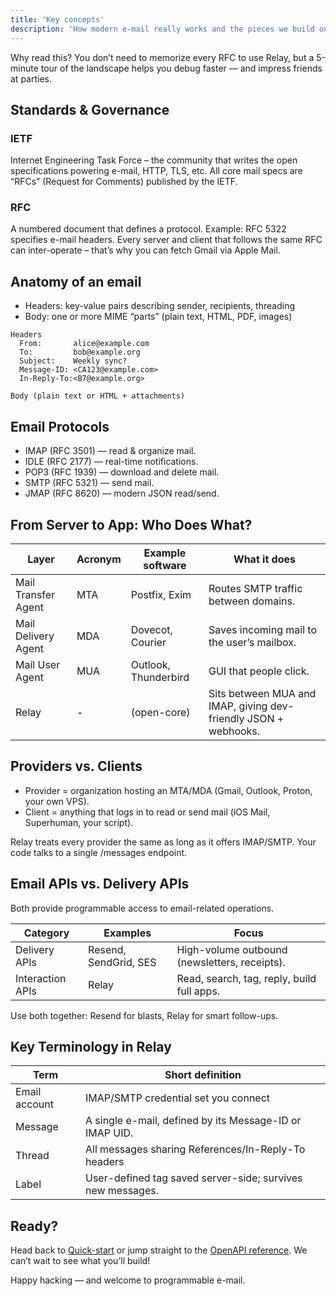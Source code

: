 ```yaml
---
title: 'Key concepts'
description: 'How modern e-mail really works and the pieces we build on'
---
```


<Note>Why read this? You don’t need to memorize every RFC to use Relay, but a 5-minute tour of the landscape helps you debug faster — and impress friends at parties.</Note>

## Standards & Governance

### IETF
Internet Engineering Task Force – the community that writes the open specifications powering e-mail, HTTP, TLS, etc.
All core mail specs are “RFCs” (Request for Comments) published by the IETF.

### RFC
A numbered document that defines a protocol. Example: RFC 5322 specifies e-mail headers.
Every server and client that follows the same RFC can inter-operate – that’s why you can fetch Gmail via Apple Mail.

## Anatomy of an email
* Headers: key-value pairs describing sender, recipients, threading
* Body: one or more <Tooltip tip="Multipurpose Internet Mail Extensions">MIME</Tooltip> “parts” (plain text, HTML, PDF, images)

```shell email example
Headers
  From:       alice@example.com
  To:         bob@example.org
  Subject:    Weekly sync?
  Message-ID: <CA123@example.com>
  In-Reply-To:<B7@example.org>

Body (plain text or HTML + attachments)
```

## Email Protocols
* <Tooltip tip="Internet Messaging Access Protocol">IMAP</Tooltip> (RFC 3501) — read & organize mail.
* IDLE (RFC 2177) — real-time notifications.
* <Tooltip tip="Post Office Protocol">POP3</Tooltip> (RFC 1939) — download and delete mail.
* <Tooltip tip="Simple Mail Transfer Protocol">SMTP</Tooltip> (RFC 5321) — send mail.
* <Tooltip tip="JSON Meta Application Protocol">JMAP</Tooltip> (RFC 8620) — modern JSON read/send.


## From Server to App: Who Does What?

| Layer | Acronym | Example software | What it does |
| ----- | ------- | ---------------- | ------------ |
| Mail Transfer Agent | MTA | Postfix, Exim | Routes SMTP traffic between domains. |
| Mail Delivery Agent | MDA | Dovecot, Courier | Saves incoming mail to the user’s mailbox. |
| Mail User Agent | MUA | Outlook, Thunderbird | <Tooltip tip="Graphical User Interface">GUI</Tooltip> that people click. |
| Relay | - | (open-core) | Sits between MUA and IMAP, giving dev-friendly JSON + webhooks. |

## Providers vs. Clients
* Provider = organization hosting an MTA/MDA (Gmail, Outlook, Proton, your own VPS).
* Client = anything that logs in to read or send mail (iOS Mail, Superhuman, your script).

Relay treats every provider the same as long as it offers IMAP/SMTP. Your code talks to a single /messages endpoint.

## Email APIs vs. Delivery APIs

Both provide programmable access to email-related operations.

| Category | Examples | Focus |
| -------- | -------- | ----- |
| Delivery APIs | Resend, SendGrid, SES | High-volume outbound (newsletters, receipts). |
| Interaction APIs | Relay | Read, search, tag, reply, build full apps. |

Use both together: Resend for blasts, Relay for smart follow-ups.

## Key Terminology in Relay

| Term | Short definition |
| ---- | ---------------- |
| Email account | IMAP/SMTP credential set you connect |
| Message | A single e-mail, defined by its Message-ID or IMAP UID. |
| Thread | All messages sharing References/In-Reply-To headers |
| Label | User-defined tag saved server-side; survives new messages. |


## Ready?
Head back to [Quick-start](/documentation/getting-started/quickstart) or jump straight to the [OpenAPI reference](/api-reference).
We can’t wait to see what you’ll build!

Happy hacking — and welcome to programmable e-mail.
